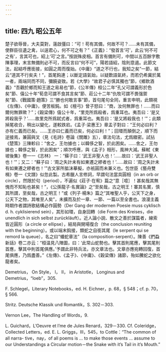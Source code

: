 ```yaml
---
---
---
```

title: 四九 昭公五年
---




楚子欲辱晉，大夫莫對，薳啟彊曰：“可！苟有其備，何故不可？……未有其備，使群臣往遺之禽，以逞君心，何不可之有？”《正義》：“發首言‘可’，此云‘何不可之有’，言其可也，紹上‘可’之言。”按説殊皮相。首言有備則可，中間以五百餘字敷陳事理，末言無備則必不可，而反言曰“何不可”，陽若語紹，陰則意遏。此節文法，起結呼應銜接，如圓之周而復始。《中庸》“道之不行也，我知之矣”一節，結云“道其不行矣夫！”，首尾鈎連；以斷定語氣始，以疑歎語氣終，而若仍希冀於萬一者，兩端同而不同，彌饒姿致。若《大學》“故君子必慎其獨也”節，《鄉飲酒義》“吾觀於鄉而知王道之易易也”節，《公羊傳》桓公二年“孔父可謂義形於色矣”節、僖公十年“荀息可謂不食其言矣”節、莊公十二年“仇牧可謂不畏强禦矣”節、《戰國策·趙策》三“勝也何敢言事”節，首句尾句全同，重言申明，此類視《左傳》、《中庸》，便苦板鈍。如《檀弓》曾子怒曰：“商，汝何無罪也！……而曰爾何無罪歟？”；《穀梁傳》僖公十年，“里克所爲殺者，爲重耳也。夷吾曰：‘是又將殺我乎？’……故里克所爲弑式者，爲重耳也。夷吾曰：‘是又將殺我也！’”；此類掉尾收合，稍出以變化，遂較跌宕。《孟子·梁惠王》章孟子對曰：“王何必曰利？亦有仁義而已矣。……王亦曰仁義而已矣，何必曰利！”；回環而顛倒之，順下而逆接焉，兼圓與叉（見《毛詩》卷論《關雎》五），章法句法，尤爲緻密。試拈《楚策》三陳軫曰：“舍之，王勿據也；以韓侈之智，於此困矣。……舍之，王勿據也；韓侈之智，於此困矣”；順次呼應，與《孟子》相形，風神大減。蘇軾《東坡後集》卷一一《志林》 一：“蘇子曰：‘武王非聖人也！’……故曰：‘武王非聖人也！’”；又二：“蘇子曰：‘周之失計未有如東遷之繆者也！’……故曰：‘周之失計未有如東遷之繆者也！’”古文家所胝沫摹擬，亦衹圓而未兼义也。包世臣《藝舟雙楫》卷一《文譜》似忽此製。古希臘人言修詞，早謂句法當具圓相（in an orb or circle），然限於句（period），不遍似《莊子·在宥》篇之“意［噫］！甚矣哉其無愧而不知恥也甚矣！”，《公孫龍子·名實論》之“至矣哉，古之明王！寨其名實，慎其所謂，至矣哉，古之明王！”或《列子·楊朱》篇之“其唯聖人乎，公天下之身，公天下之物，其唯至人矣”，未擴而及於一章、一節、一篇以至全書也。浪漫主義時期作者謂詩歌結構必作圓勢（Der Gang der modernen Poesie muss cyklisch d. h. cyklisierend sein），其形如環，自身回轉（die Form des Kreises，die unendlich in sich selbst zurückläuft）。近人論小説、散文之善於謀篇者，線索皆近圓形（a circle or ellipse），結局與開場復合（the conclusion reuniting with the beginning）。或以端末鈎接，類蛇之自銜其尾（le serpent qui se remord la queue），名之曰“蟠蛇章法”（la composition-serpent）。陳善《捫蝨新話》卷二亦云：“桓温見八陣圖，曰：‘此常山蛇勢也。擊其首則尾應，擊其尾則首應，擊其中則首尾俱應。’予謂此非特兵法，亦文章法也。文章亦應宛轉回復，首尾俱應，乃爲盡善。”《左傳》、《孟子》、《中庸》、《穀梁傳》諸節，殆如騰蛇之欲化龍者矣。

Demetrius， On Style， I， II， in Aristotle， Longinus and Demetrius，“loeb”，305.

F. Schlegel，Literary Notebooks，ed. H. Eichner，p. 68，§ 548；cf. p. 70，§ 566.

Stritz. Deutsche Klassik und Romantik，S. 302－303.

Vernon Lee，The Handling of Words，9.

L. Guichard，L’Oeuvre et l’me de Jules Renard，329－330. Cf. Coleridge， Collected Letters，ed. E. L. Griggs，III，545，to Cottle：“The common of all narra- tive，nay，of all poems is ... to make those events ... assume to our Understandings a Circular motion－the Snake with it’s Tail in it’s Mouth.”